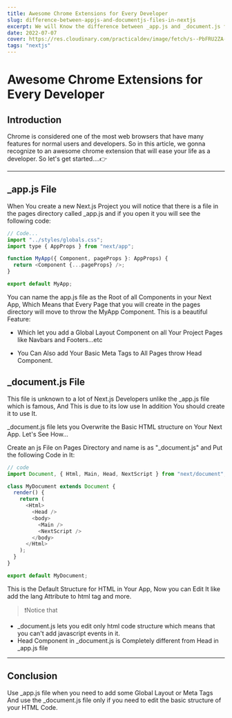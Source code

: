 ```yaml
---
title: Awesome Chrome Extensions for Every Developer
slug: difference-between-appjs-and-documentjs-files-in-nextjs
excerpt: We will Know the difference between _app.js and _document.js files.
date: 2022-07-07
cover: https://res.cloudinary.com/practicaldev/image/fetch/s--PbFRU2ZA--/c_imagga_scale,f_auto,fl_progressive,h_420,q_auto,w_1000/https://dev-to-uploads.s3.amazonaws.com/uploads/articles/nvhkumoichbmbjzrl2gl.jpg
tags: "nextjs"
---
```


# Awesome Chrome Extensions for Every Developer

## Introduction

Chrome is considered one of the most web browsers that have many features for normal users and developers.
So in this article, we gonna recognize to an awesome chrome extension that will ease your life as a developer.
So let's get started....👉

---

## \_app.js File

When You create a new Next.js Project you will notice that there is a file in the pages directory called
\_app.js and if you open it you will see the following code:

```javascript
// Code...
import "../styles/globals.css";
import type { AppProps } from "next/app";

function MyApp({ Component, pageProps }: AppProps) {
  return <Component {...pageProps} />;
}

export default MyApp;
```

You can name the app.js file as the Root of all Components in your Next App, Which Means that Every Page that you will create in the pages directory will move to throw the MyApp Component.
This is a beautiful Feature:

- Which let you add a Global Layout Component on all Your Project Pages like Navbars and Footers...etc

- You Can Also add Your Basic Meta Tags to All Pages throw Head Component.

## \_document.js File

This file is unknown to a lot of Next.js Developers unlike the \_app.js file which is famous, And This is due to its low use In addition You should create it to use It.

\_document.js file lets you Overwrite the Basic HTML structure on Your Next App.
Let's See How...

Create an js File on Pages Directory and name is as "\_document.js" and Put the following Code in It:

```javascript
// code
import Document, { Html, Main, Head, NextScript } from "next/document";

class MyDocument extends Document {
  render() {
    return (
      <Html>
        <Head />
        <body>
          <Main />
          <NextScript />
        </body>
      </Html>
    );
  }
}

export default MyDocument;
```

This is the Default Structure for HTML in Your App, Now you can Edit It like add the lang Attribute to html tag and more.

> ❗️Notice that

- \_document.js lets you edit only html code structure which means that you can't add javascript events in it.
- Head Component in \_document.js is Completely different from Head in \_app.js file

---

## Conclusion

Use \_app.js file when you need to add some Global Layout or Meta Tags And use the \_document.js file only if you need to edit the basic structure of your HTML Code.
